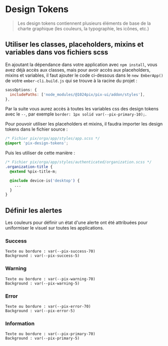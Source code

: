 
<Meta title="Utiliser Pix UI/Design Tokens/ Utilisation" />

# Design Tokens

> Les design tokens contiennent plusieurs éléments de base de la charte graphique (les couleurs, la typographie, les icônes, etc.)

## Utiliser les classes, placeholders, mixins et variables dans vos fichiers scss

En ajoutant la dépendance dans votre application avec `npm install`, vous avez déjà accès aux classes, mais pour avoir accès aux placeholders, mixins et variables,
il faut ajouter le code ci-dessous dans le `new EmberApp()` de votre `ember-cli.build.js` qui se trouve à la racine du projet :

```js
sassOptions: {
  includePaths: ['node_modules/@1024pix/pix-ui/addon/styles'],
},
```

Par la suite vous aurez accès à toutes les variables css des design tokens avec le `--`, par exemple `border: 1px solid var(--pix-primary-10);`.

Pour pouvoir utiliser les placeholders et mixins, il faudra importer les design tokens dans le fichier source :

```css
/* Fichier pix/orga/app/styles/app.scss */
@import 'pix-design-tokens';
```

Puis les utiliser de cette manière :

```css
/* Fichier pix/orga/app/styles/authenticated/organization.scss */
.organization-title {
  @extend %pix-title-m;

  @include device-is('desktop') {
    ...
  }
}
```

## Définir les alertes

Les couleurs pour définir un état d'une alerte ont été attribuées pour uniformiser le visuel sur toutes les applications.

### Success

```
Texte ou bordure : var(--pix-success-70)
Background : var(--pix-success-5)
```

### Warning

```
Texte ou bordure : var(--pix-warning-70)
Background : var(--pix-warning-5)
```

### Error

```
Texte ou bordure : var(--pix-error-70)
Background : var(--pix-error-5)
```

### Information

```
Texte ou bordure : var(--pix-primary-70)
Background : var(--pix-primary-5)
```
